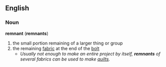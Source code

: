 ==English==
===Noun===
'''remnant''' ('''remnants''')
# the small portion remaining of a larger thing or group
# the remaining [[fabric]] at the end of the [[bolt]]
#* ''Usually not enough to make an entire project by itself, '''remnants''' of several fabrics can be used to make [[quilt]]s.''